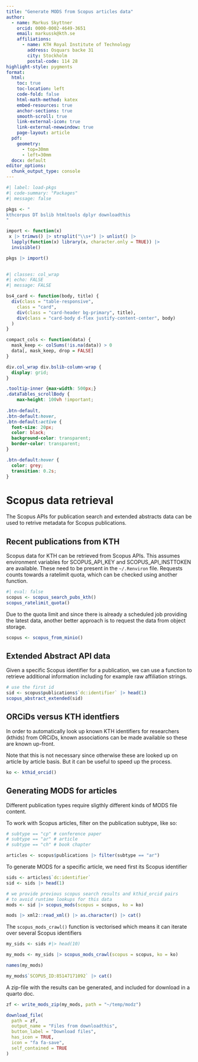 ```yaml
---
title: "Generate MODS from Scopus articles data"
author:
  - name: Markus Skyttner
    orcid: 0000-0002-4649-3651
    email: markussk@kth.se
    affiliations:
      - name: KTH Royal Institute of Technology 
        address: Osquars backe 31
        city: Stockholm
        postal-code: 114 28
highlight-style: pygments
format:
  html:
    toc: true
    toc-location: left
    code-fold: false
    html-math-method: katex
    embed-resources: true
    anchor-sections: true
    smooth-scroll: true
    link-external-icon: true
    link-external-newwindow: true
    page-layout: article
  pdf:
    geometry: 
      - top=30mm
      - left=30mm
  docx: default
editor_options: 
  chunk_output_type: console
---
```


```r
#| label: load-pkgs
#| code-summary: "Packages"
#| message: false

pkgs <- "
kthcorpus DT bslib htmltools dplyr downloadthis
" 

import <- function(x)
 x |> trimws() |> strsplit("\\s+") |> unlist() |>
  lapply(function(x) library(x, character.only = TRUE)) |> 
  invisible()

pkgs |> import()
  
```

```r
#| classes: col_wrap
#| echo: FALSE
#| message: FALSE

bs4_card <- function(body, title) {
  div(class = "table-responsive",
    class = "card",
    div(class = "card-header bg-primary", title),
    div(class = "card-body d-flex justify-content-center", body)
  )
}

compact_cols <- function(data) {
  mask_keep <- colSums(!is.na(data)) > 0
  data[, mask_keep, drop = FALSE]
}

```


```css
div.col_wrap div.bslib-column-wrap {
  display: grid;
}

.tooltip-inner {max-width: 500px;}
.dataTables_scrollBody {
    max-height: 100vh !important;
    
.btn-default,
.btn-default:hover,
.btn-default:active {
  font-size: 20px;
  color: black;
  background-color: transparent;
  border-color: transparent;
}

.btn-default:hover {
  color: grey;
  transition: 0.2s;
}    
```

# Scopus data retrieval

The Scopus APIs for publication search and extended abstracts data can be used to retrive metadata for Scopus publications.

## Recent publications from KTH

Scopus data for KTH can be retrieved from Scopus APIs. This assumes environment variables for SCOPUS_API_KEY and SCOPUS_API_INSTTOKEN are available. These need to be present in the `~/.Renviron` file. Requests counts towards a ratelimit quota, which can be checked using another function.

```r
#| eval: false
scopus <- scopus_search_pubs_kth()
scopus_ratelimit_quota()
```

Due to the quota limit and since there is already a scheduled job providing the latest data, another better approach is to request the data from object storage.

```r
scopus <- scopus_from_minio()
```

## Extended Abstract API data

Given a specific Scopus identifier for a publication, we can use a function to retrieve additional information including for example raw affiliation strings. 

```r
# use the first id
sid <- scopus$publications$`dc:identifier` |> head(1)
scopus_abstract_extended(sid)
```

## ORCiDs versus KTH identfiers

In order to automatically look up known KTH identifiers for researchers (kthids) from ORCiDs, known associations can be made available so these are known up-front.

:::{.callout-note}
Note that this is not necessary since otherwise these are looked up on article by article basis. But it can be useful to speed up the process.
:::

```r
ko <- kthid_orcid()
```

## Generating MODS for articles

Different publication types require sligthly different kinds of MODS file content.

To work with Scopus articles, filter on the publication subtype, like so:

```r
# subtype == "cp" # conference paper
# subtype == "ar" # article
# subtype == "ch" # book chapter

articles <- scopus$publications |> filter(subtype == "ar")
```

To generate MODS for a specific article, we need first its Scopus identifier

```r

sids <- articles$`dc:identifier`
sid <- sids |> head(1)

# we provide previous scopus search results and kthid_orcid pairs 
# to avoid runtime lookups for this data
mods <- sid |> scopus_mods(scopus = scopus, ko = ko)

mods |> xml2::read_xml() |> as.character() |> cat()

```

The `scopus_mods_crawl()` function is vectorised which means it can iterate over several Scopus identifiers

```r

my_sids <- sids #|> head(10)

my_mods <- my_sids |> scopus_mods_crawl(scopus = scopus, ko = ko)

names(my_mods)

my_mods$`SCOPUS_ID:85147171092` |> cat()

```

A zip-file with the results can be generated, and included for download in a quarto doc.

```r

zf <- write_mods_zip(my_mods, path = "~/temp/modz")

download_file(
  path = zf,
  output_name = "Files from downloadthis",
  button_label = "Download files",
  has_icon = TRUE,
  icon = "fa fa-save",
  self_contained = TRUE
)

```
